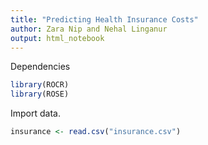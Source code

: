 ```yaml
---
title: "Predicting Health Insurance Costs"
author: Zara Nip and Nehal Linganur
output: html_notebook
---
```

Dependencies
```r
library(ROCR)  
library(ROSE)
```

Import data.
```r
insurance <- read.csv("insurance.csv")
```

